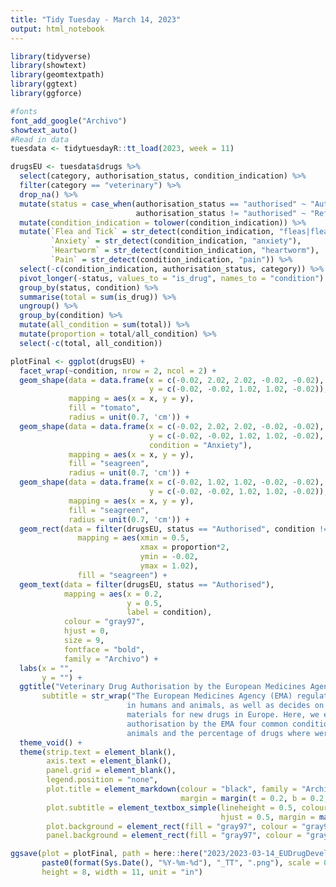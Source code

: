```yaml
---
title: "Tidy Tuesday - March 14, 2023"
output: html_notebook
---
```


```r
library(tidyverse)
library(showtext)
library(geomtextpath)
library(ggtext)
library(ggforce)

#fonts
font_add_google("Archivo")
showtext_auto()
#Read in data
tuesdata <- tidytuesdayR::tt_load(2023, week = 11)
```

```r
drugsEU <- tuesdata$drugs %>%
  select(category, authorisation_status, condition_indication) %>%
  filter(category == "veterinary") %>%
  drop_na() %>%
  mutate(status = case_when(authorisation_status == "authorised" ~ "Authorised",
                            authorisation_status != "authorised" ~ "Refused/Withdrawn")) %>%
  mutate(condition_indication = tolower(condition_indication)) %>%
  mutate(`Flea and Tick` = str_detect(condition_indication, "fleas|flea|ticks|tick"),
         `Anxiety` = str_detect(condition_indication, "anxiety"),
         `Heartworm` = str_detect(condition_indication, "heartworm"),
         `Pain` = str_detect(condition_indication, "pain")) %>%
  select(-c(condition_indication, authorisation_status, category)) %>%
  pivot_longer(-status, values_to = "is_drug", names_to = "condition") %>%
  group_by(status, condition) %>%
  summarise(total = sum(is_drug)) %>%
  ungroup() %>%
  group_by(condition) %>%
  mutate(all_condition = sum(total)) %>%
  mutate(proportion = total/all_condition) %>%
  select(-c(total, all_condition))
```

```r
plotFinal <- ggplot(drugsEU) +
  facet_wrap(~condition, nrow = 2, ncol = 2) +
  geom_shape(data = data.frame(x = c(-0.02, 2.02, 2.02, -0.02, -0.02),
                               y = c(-0.02, -0.02, 1.02, 1.02, -0.02)),
             mapping = aes(x = x, y = y),
             fill = "tomato",
             radius = unit(0.7, 'cm')) +
  geom_shape(data = data.frame(x = c(-0.02, 2.02, 2.02, -0.02, -0.02),
                               y = c(-0.02, -0.02, 1.02, 1.02, -0.02),
                               condition = "Anxiety"),
             mapping = aes(x = x, y = y),
             fill = "seagreen",
             radius = unit(0.7, 'cm')) +
  geom_shape(data = data.frame(x = c(-0.02, 1.02, 1.02, -0.02, -0.02),
                               y = c(-0.02, -0.02, 1.02, 1.02, -0.02)),
             mapping = aes(x = x, y = y),
             fill = "seagreen",
             radius = unit(0.7, 'cm')) +
  geom_rect(data = filter(drugsEU, status == "Authorised", condition != "Anxiety"),
               mapping = aes(xmin = 0.5,
                             xmax = proportion*2,
                             ymin = -0.02,
                             ymax = 1.02),
               fill = "seagreen") +
  geom_text(data = filter(drugsEU, status == "Authorised"),
            mapping = aes(x = 0.2,
                          y = 0.5,
                          label = condition),
            colour = "gray97",
            hjust = 0,
            size = 9,
            fontface = "bold",
            family = "Archivo") +
  labs(x = "",
       y = "") +
  ggtitle("Veterinary Drug Authorisation by the European Medicines Agency",
       subtitle = str_wrap("The European Medicines Agency (EMA) regulates and directs drug development
                          in humans and animals, as well as decides on whether to \n\nauthorise marketing 
                          materials for new drugs in Europe. Here, we explore veterinary drug  
                          authorisation by the EMA four common conditions experienced by domesticated
                          animals and the percentage of drugs where were <span style='color:seagreen'> authorised </span> or <span style='color:tomato'> refused/withdrawn </span>.")) +
  theme_void() +
  theme(strip.text = element_blank(),
        axis.text = element_blank(),
        panel.grid = element_blank(),
        legend.position = "none",
        plot.title = element_markdown(colour = "black", family = "Archivo", size = 30, hjust = 0.5,
                                      margin = margin(t = 0.2, b = 0.2, unit = "cm")),
        plot.subtitle = element_textbox_simple(lineheight = 0.5, colour = "black", family = "Archivo", size = 20,
                                               hjust = 0.5, margin = margin(0.2, 0.2, 0, 0.2, unit = "cm")),
        plot.background = element_rect(fill = "gray97", colour = "gray97"),
        panel.background = element_rect(fill = "gray97", colour = "gray97"))
```

```r
ggsave(plot = plotFinal, path = here::here("2023/2023-03-14_EUDrugDevelopment"),
       paste0(format(Sys.Date(), "%Y-%m-%d"), "_TT", ".png"), scale = 0.5, dpi = 300,
       height = 8, width = 11, unit = "in")
```   
